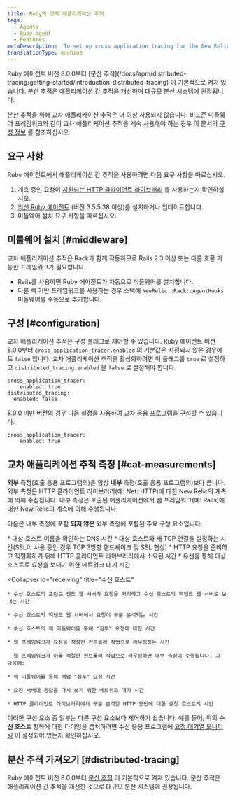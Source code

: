 ```yaml
---
title: Ruby의 교차 애플리케이션 추적
tags:
  - Agents
  - Ruby agent
  - Features
metaDescription: 'To set up cross application tracing for the New Relic Ruby agent, start here.'
translationType: machine
---
```


<Callout variant="important">
  Ruby 에이전트 버전 8.0.0부터 [분산 추적](/docs/apm/distributed-tracing/getting-started/introduction-distributed-tracing) 이 기본적으로 켜져 있습니다. 분산 추적은 애플리케이션 간 추적을 개선하며 대규모 분산 시스템에 권장됩니다.
</Callout>

분산 추적을 위해 교차 애플리케이션 추적은 더 이상 사용되지 않습니다. 비표준 미들웨어 프레임워크와 같이 교차 애플리케이션 추적을 계속 사용해야 하는 경우 이 문서의 [구성 정보](#configuration) 를 참조하십시오.

## 요구 사항

Ruby 에이전트에서 애플리케이션 간 추적을 사용하려면 다음 요구 사항을 따르십시오.

1. 계측 중인 요청이 [지원되는 HTTP 클라이언트 라이브러리](/docs/ruby/ruby-http-clients) 를 사용하는지 확인하십시오.
2. [최신 Ruby 에이전트](/docs/ruby/ruby-agent-installation) (버전 3.5.5.38 이상)를 설치하거나 업데이트합니다.
3. 미들웨어 설치 요구 사항을 따르십시오.

## 미들웨어 설치 [#middleware]

교차 애플리케이션 추적은 Rack과 함께 작동하므로 Rails 2.3 이상 또는 다른 호환 가능한 프레임워크가 필요합니다.

* Rails를 사용하면 Ruby 에이전트가 자동으로 미들웨어를 설치합니다.
* 다른 랙 기반 프레임워크를 사용하는 경우 스택에 `NewRelic::Rack::AgentHooks` 미들웨어를 수동으로 추가합니다.

## 구성 [#configuration]

교차 애플리케이션 추적은 구성 플래그로 제어할 수 있습니다. Ruby 에이전트 버전 8.0.0부터 `cross_application_tracer.enabled` 의 기본값은 지정되지 않은 경우에도 `false` 입니다. 교차 애플리케이션 추적을 활성화하려면 이 플래그를 `true` 로 설정하고 `distributed_tracing.enabled` 을 `false` 로 설정해야 합니다.

```
cross_application_tracer:
	enabled: true
distributed_tracing:
  enabled: false
```

8.0.0 미만 버전의 경우 다음 설정을 사용하여 교차 응용 프로그램을 구성할 수 있습니다.

```
cross_application_tracer:
	enabled: true
```

## 교차 애플리케이션 추적 측정 [#cat-measurements]

**외부** 측정(호출 응용 프로그램의)은 항상 **내부** 측정(호출 응용 프로그램의)보다 큽니다. 외부 측정은 HTTP 클라이언트 라이브러리(예: Net::HTTP)에 대한 New Relic의 계측에 의해 수집됩니다. 내부 측정은 호출된 애플리케이션에서 웹 프레임워크(예: Rails)에 대한 New Relic의 계측에 의해 수행됩니다.

다음은 내부 측정에 포함 **되지 않은** 외부 측정에 포함된 주요 구성 요소입니다.

<CollapserGroup>
  <Collapser
    id="calling"
    title="앱 호출에서 대상 호스트로"
  >
    * 대상 호스트 이름을 확인하는 DNS 시간
    * 대상 호스트와 새 TCP 연결을 설정하는 시간(SSL이 사용 중인 경우 TCP 3방향 핸드셰이크 및 SSL 협상)
    * HTTP 요청을 준비하고 직렬화하기 위해 HTTP 클라이언트 라이브러리에서 소요된 시간
    * 유선을 통해 대상 호스트로 요청을 보내기 위한 네트워크 대기 시간
  </Collapser>

  <Collapser
    id="receiving"
    title="수신 호스트"
  >
    * 수신 호스트의 프런트 엔드 웹 서버가 요청을 처리하고 수신 호스트의 백엔드 웹 서버로 보내는 시간

    * 수신 호스트의 백엔드 웹 서버에서 요청이 구문 분석되는 시간

    * 수신 호스트의 랙 미들웨어를 통해 "침투" 요청에 대한 시간

    * 웹 프레임워크가 요청을 적절한 컨트롤러 작업으로 라우팅하는 시간

      웹 프레임워크가 이를 적절한 컨트롤러 작업으로 라우팅하면 내부 측정이 수행됩니다. 그 다음에:

    * 랙 미들웨어를 통해 백업 "침투" 요청 시간

    * 요청 서버에 응답을 다시 쓰기 위한 네트워크 대기 시간

    * HTTP 클라이언트 라이브러리에서 구문 분석할 HTTP 응답에 대한 요청 호스트의 시간
  </Collapser>
</CollapserGroup>

이러한 구성 요소 중 일부는 다른 구성 요소보다 제어하기 쉽습니다. 예를 들어, 위의 **수신 호스트** 항목에 대한 타이밍을 캡처하려면 수신 응용 프로그램에 [요청 대기열 모니터링](/docs/features/configuring-request-queue-reporting) 이 설정되어 있는지 확인하십시오.

## 분산 추적 가져오기 [#distributed-tracing]

Ruby 에이전트 버전 8.0.0부터 [분산 추적](/docs/apm/distributed-tracing/getting-started/introduction-distributed-tracing) 이 기본적으로 켜져 있습니다. 분산 추적은 애플리케이션 간 추적을 개선한 것으로 대규모 분산 시스템에 권장됩니다.